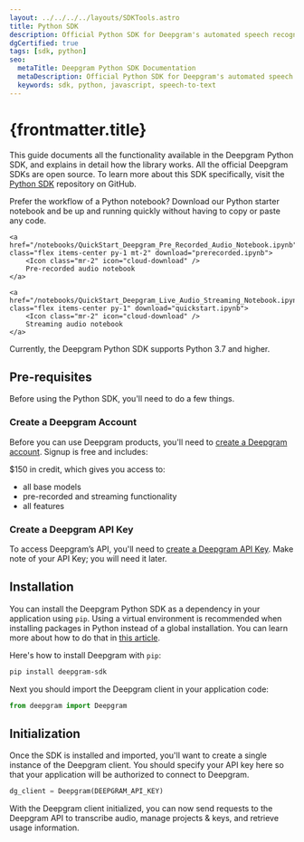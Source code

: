 ---
layout: ../../../../layouts/SDKTools.astro
title: Python SDK
description: Official Python SDK for Deepgram's automated speech recognition APIs.
dgCertified: true
tags: [sdk, python]
seo:
  metaTitle: Deepgram Python SDK Documentation
  metaDescription: Official Python SDK for Deepgram's automated speech recognition APIs.
  keywords: sdk, python, javascript, speech-to-text
---


# {frontmatter.title}

This guide documents all the functionality available in the Deepgram
Python SDK, and explains in detail how the library works. All the official
Deepgram SDKs are open source. To learn more about this SDK specifically, visit
the [Python SDK](https://github.com/deepgram/deepgram-python-sdk) repository on GitHub.

<Callout title="NOTEBOOK">
	Prefer the workflow of a Python notebook? Download our Python starter notebook and be up and running quickly without having to copy or paste any code.

    <a href="/notebooks/QuickStart_Deepgram_Pre_Recorded_Audio_Notebook.ipynb" class="flex items-center py-1 mt-2" download="prerecorded.ipynb">
    	<Icon class="mr-2" icon="cloud-download" />
    	Pre-recorded audio notebook
    </a>

    <a href="/notebooks/QuickStart_Deepgram_Live_Audio_Streaming_Notebook.ipynb" class="flex items-center py-1" download="quickstart.ipynb">
    	<Icon class="mr-2" icon="cloud-download" />
    	Streaming audio notebook
    </a>

</Callout>

<Panel type="info" title="Important Note">

Currently, the Deepgram Python SDK supports Python 3.7 and higher.

</Panel>

## Pre-requisites

Before using the Python SDK, you'll need to do a few things.

### Create a Deepgram Account

Before you can use Deepgram products, you'll need to
[create a Deepgram account](https://console.deepgram.com/signup?jump=keys). Signup is
free and includes:

$150 in credit, which gives you access to:

- all base models
- pre-recorded and streaming functionality
- all features

### Create a Deepgram API Key

To access Deepgram’s API, you'll need to
[create a Deepgram API Key](/documentation/getting-started/authentication/#create-an-api-key).
Make note of your API Key; you will need it later.

## Installation

You can install the Deepgram Python SDK as a dependency in your
application using `pip`. Using a virtual environment is recommended
when installing packages in Python instead of a global installation.
You can learn more about how to do that
in [this article](/blog/2022/02/python-virtual-environments/).

Here's how to install Deepgram with `pip`:

```bash
pip install deepgram-sdk
```

Next you should import the Deepgram client in your application code:

```py
from deepgram import Deepgram
```

## Initialization

Once the SDK is installed and imported, you'll want to create a single instance
of the Deepgram client. You should specify your API key here so that your
application will be authorized to connect to Deepgram.

```py
dg_client = Deepgram(DEEPGRAM_API_KEY)
```

With the Deepgram client initialized, you can now send requests to the Deepgram
API to transcribe audio, manage projects & keys, and retrieve usage information.
